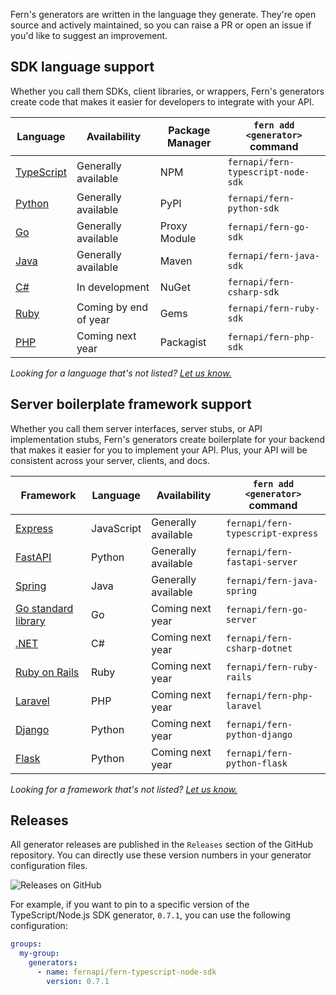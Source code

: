 Fern's generators are written in the language they generate. They're open source and actively maintained, so you can raise a PR or open an issue if you'd like to suggest an improvement.

## SDK language support

Whether you call them SDKs, client libraries, or wrappers, Fern's generators create code that makes it easier for developers to integrate with your API.

| Language | Availability | Package Manager | `fern add <generator>` command
| -------- | -------- | -------- | -------- |
| [TypeScript](../sdks/node-sdk)  | Generally available | NPM  | `fernapi/fern-typescript-node-sdk`
| [Python](../sdks/python-sdk)  | Generally available  | PyPI  | `fernapi/fern-python-sdk`
| [Go](../sdks/go-sdk)  | Generally available  | Proxy Module  | `fernapi/fern-go-sdk`
| [Java](../sdks/java-sdk)  | Generally available  | Maven  | `fernapi/fern-java-sdk`
| [C#](../sdks/csharp-sdk)  | In development  | NuGet  | `fernapi/fern-csharp-sdk`
| [Ruby](../sdks/ruby-sdk)  | Coming by end of year | Gems  | `fernapi/fern-ruby-sdk`
| [PHP](../sdks/php-sdk)  | Coming next year | Packagist  | `fernapi/fern-php-sdk`

*Looking for a language that's not listed? [Let us know.](https://github.com/fern-api/fern/issues/new?title=%5BLanguage%20Request%5D%20)*

## Server boilerplate framework support

Whether you call them server interfaces, server stubs, or API implementation stubs, Fern's generators create boilerplate for your backend that makes it easier for you to implement your API. Plus, your API will be consistent across your server, clients, and docs.

| Framework | Language | Availability | `fern add <generator>` command
| -------- | -------- | -------- | -------- |
| [Express](../server-boilerplate/express)  | JavaScript | Generally available  | `fernapi/fern-typescript-express`
| [FastAPI](../server-boilerplate/fastapi)  | Python  | Generally available  | `fernapi/fern-fastapi-server`
| [Spring](../server-boilerplate/spring)  | Java  | Generally available  | `fernapi/fern-java-spring`
| [Go standard library](../server-boilerplate/go)  | Go | Coming next year  | `fernapi/fern-go-server`
| [.NET](../server-boilerplate/dotnet)  | C#  | Coming next year  | `fernapi/fern-csharp-dotnet`
| [Ruby on Rails](../server-boilerplate/ruby-on-rails)  | Ruby | Coming next year  | `fernapi/fern-ruby-rails`
| [Laravel](../server-boilerplate/laravel)  | PHP | Coming next year  | `fernapi/fern-php-laravel`
| [Django](../server-boilerplate/django)  | Python | Coming next year  | `fernapi/fern-python-django`
| [Flask](../server-boilerplate/flask)  | Python | Coming next year  | `fernapi/fern-python-flask`

*Looking for a framework that's not listed? [Let us know.](support@buildwithfern.com)*

## Releases

All generator releases are published in the `Releases` section of the GitHub repository. You can directly use these version numbers in your generator configuration files.

![Releases on GitHub](https://fern-image-hosting.s3.amazonaws.com/releases-github.png)

For example, if you want to pin to a specific version of the TypeScript/Node.js SDK generator, `0.7.1`, you can use the following configuration:

```yaml
groups:
  my-group:
    generators:
      - name: fernapi/fern-typescript-node-sdk
        version: 0.7.1
```

